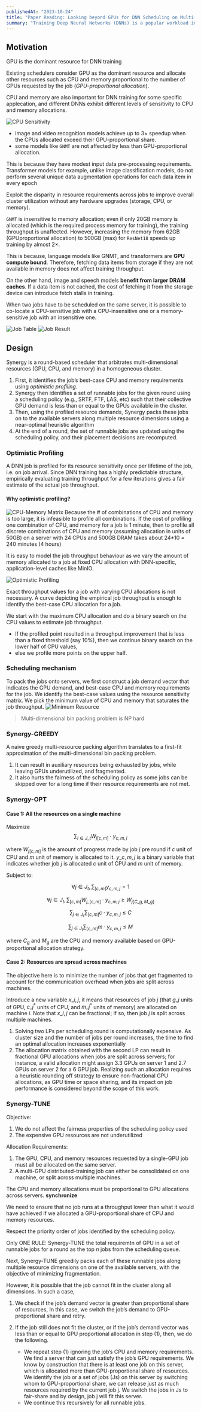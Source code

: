 ```yaml
---
publishedAt: "2023-10-24"
title: "Paper Reading: Looking beyond GPUs for DNN Scheduling on Multi-Tenant Clusters"
summary: "Training Deep Neural Networks (DNNs) is a popular workload in both enterprises and cloud data centers. Existing schedulers for DNN training consider GPU as the dominant resource and allocate other resources such as CPU and memory proportional to the number of GPUs requested by the job. Unfortunately, these schedulers do not consider the impact of a job’s sensitivity to allocation of CPU and memory resources. In this work, we propose Synergy, a resourcesensitive scheduler for shared GPU clusters. Synergy infers the sensitivity of DNNs to different resources using optimistic profiling; some jobs might benefit from more than the GPUproportional allocation and some jobs might not be affected by less than GPU-proportional allocation. Synergy performs such multi-resource workload-aware assignments across a set of jobs scheduled on shared multi-tenant clusters using a new near-optimal online algorithm. Our experiments show that workload-aware CPU and memory allocations can improve average job completion time by upto 3.4×, by better utilizing existing cluster resources, compared to traditional GPU-proportional scheduling."
---
```


## Motivation

GPU is the dominant resource for DNN training

Existing schedulers consider GPU as the dominant resource and allocate other resources such as CPU and memory proportional to the number of GPUs requested by the job (_GPU-proportional allocation_).

CPU and memory are also important for DNN training for some specific applecation, and different DNNs exhibit different levels of sensitivity to CPU and memory allocations.

![CPU Sensitivity](/synergy/cpu-sensitivity.png)

- image and video recognition models achieve up to 3× speedup when the CPUs allocated exceed their GPU-proportional share.
- some models like `GNMT` are not affected by less than GPU-proportional allocation.

This is because they have modest input data pre-processing requirements. Transformer models for example, unlike image classification models, do not perform several unique data augmentation operations for each data item in every epoch

Exploit the disparity in resource requirements across jobs to improve overall cluster utilization without any hardware upgrades (storage, CPU, or memory).

`GNMT` is insensitive to memory allocation; even if only 20GB memory is allocated (which is the required process memory for training), the training throughput is unaffected. However, increasing the memory from 62GB (GPUproportional allocation) to 500GB (max) for `ResNet18` speeds up training by almost 2×.

This is because, language models like GNMT, and transformers are **GPU compute bound**. Therefore, fetching data items from storage if they are not available in memory does not affect training throughput.

On the other hand, image and speech models **benefit from larger DRAM caches**. If a data item is not cached, the cost of fetching it from the storage device can introduce fetch stalls in training.

When two jobs have to be scheduled on the same server, it is possible to co-locate a CPU-sensitive job with a CPU-insensitive one or a memory-sensitive job with an insensitive one.

![Job Table](/synergy/job-table.png)
![Job Result](/synergy/job-result.png)

## Design

Synergy is a round-based scheduler that arbitrates multi-dimensional resources (GPU, CPU, and memory) in a homogeneous cluster.

1. First, it identifies the job’s best-case CPU and memory requirements using _optimistic profiling_.
2. Synergy then identifies a set of runnable jobs for the given round using a scheduling policy (e.g., SRTF, FTF, LAS, etc) such that their collective GPU demand is less than or equal to the GPUs available in the cluster.
3. Then, using the profiled resource demands, Synergy packs these jobs on to the available servers along multiple resource dimensions using a near-optimal heuristic algorithm
4. At the end of a round, the set of runnable jobs are updated using the scheduling policy, and their placement decisions are recomputed.

### Optimistic Profiling

A DNN job is profiled for its resource sensitivity once per lifetime of the job, i.e. on job arrival. Since DNN training has a highly predictable structure, empirically evaluating training throughput for a few iterations gives a fair estimate of the actual job throughput.

#### Why optimistic profiling?

![CPU-Memory Matrix](/synergy/cpu-memory-matrix.png)
Because the # of combinations of CPU and memory is too large, it is infeasible to profile all combinations. If the cost of profiling one combination of CPU, and memory for a job is 1 minute, then to profile all discrete combinations of CPU and memory (assuming allocation in units of 50GB) on a server with 24 CPUs and 500GB DRAM takes about 24\*10 = 240 minutes (4 hours)

It is easy to model the job throughput behaviour as we vary the amount of memory allocated to a job at fixed CPU allocation with DNN-specific, application-level caches like MinIO.

![Optimistic Profiling](/synergy/optimistic-profiling.png)

Exact throughput values for a job with varying CPU allocations is not necessary. A curve depicting the empirical job throughput is enough to identify the best-case CPU allocation for a job.

We start with the maximum CPU allocation and do a binary search on the CPU values to estimate job throughput.

- If the profiled point resulted in a throughput improvement that is less than a fixed threshold (say 10%), then we continue binary search on the lower half of CPU values,
- else we profile more points on the upper half.

### Scheduling mechanism

To pack the jobs onto servers, we first construct a job demand vector that indicates the GPU demand, and best-case CPU and memory requirements for the job. We identify the best-case values using the resource sensitivity matrix. We pick the minimum value of CPU and memory that saturates the job throughput.
![Minimum Resource](/synergy/min-resource-vector.png)

> Multi-dimensional bin packing problem is NP hard

### Synergy-GREEDY

A naive greedy multi-resource packing algorithm translates to a first-fit approximation of the multi-dimensional bin packing problem.

1. It can result in auxiliary resources being exhausted by jobs, while leaving GPUs underutilized, and fragmented.
2. It also hurts the fairness of the scheduling policy as some jobs can be skipped over for a long time if their resource requirements are not met.

### Synergy-OPT

#### Case 1: All the resources on a single machine

Maximize $$\sum_{i\in J\_t} W_{j[c,m]} \cdot y_{{c,m,j}}$$

where $W_{j[c,m]}$ is the amount of progress made by job $j$ pre round if $c$ unit of CPU and $m$ unit of memory is allocated to it. $y\_{{c,m,j}}$ is a binary variable that indicates whether job $j$ is allocated $c$ unit of CPU and $m$ unit of memory.

Subject to:

$$\forall j\in J_t, \sum_{[c,m]} y_{{c,m,j}} = 1$$

$$\forall j\in J_t, \sum_{[c,m]} W_{j,[c,m]} \cdot y_{{c,m,j}} \geq W_{j[C\_g,M\_g]}$$

$$\sum_{j\in J_t} \sum_{[c,m]} c\cdot y_{{c,m,j}} \leq C$$

$$\sum_{j\in J_t} \sum_{[c,m]} m\cdot y_{{c,m,j}} \leq M$$

where $C_g$ and $M_g$ are the CPU and memory available based on GPU-proportional allocation strategy.

#### Case 2: Resources are spread across machines

The objective here is to minimize the number of jobs that get fragmented to account for the communication overhead when jobs are split across machines.

Introduce a new variable $x\_{{i,j}}$, it means that resources of job $j$ (that $g\_j$ units of GPU, $c\_j^*$ units of CPU, and $m\_j^*$ units of memory) are allocated on machine $i$. Note that $x\_{{i,j}}$ can be fractional; if so, then job $j$ is split across multiple machines.

1. Solving two LPs per scheduling round is computationally expensive. As cluster size and the number of jobs per round increases, the time to find an optimal allocation increases exponentially
2. The allocation matrix obtained with the second LP can result in fractional GPU allocations when jobs are split across servers; for instance, a valid allocation might assign 3.3 GPUs on server 1 and 2.7 GPUs on server 2 for a 6 GPU job. Realizing such an allocation requires a heuristic rounding off strategy to ensure non-fractional GPU allocations, as GPU time or space sharing, and its impact on job performance is considered beyond the scope of this work.

### Synergy-TUNE

Objective:

1. We do not affect the fairness properties of the scheduling policy used
2. The expensive GPU resources are not underutilized

Allocation Requirements:

1. The GPU, CPU, and memory resources requested by a single-GPU job must all be allocated on the same server.
2. A multi-GPU distributed-training job can either be consolidated on one machine, or split across multiple machines.

The CPU and memory allocations must be proportional to GPU allocations across servers. **synchronize**

We need to ensure that no job runs at a throughput lower than what it would have achieved if we allocated a GPU-proportional share of CPU and memory resources.

Respect the priority order of jobs identified by the scheduling policy.

Only ONE RULE:
Synergy-TUNE the total requiremtn of GPU in a set of runnable jobs for a round as the top $n$ jobs from the scheduling queue.

Next, Synergy-TUNE greedily packs each of these runnable jobs along multiple resource dimensions on one of the available servers, with the objective of minimizing fragmentation.

However, it is possible that the job cannot fit in the cluster along all dimensions. In such a case,

1. We check if the job’s demand vector is greater than proportional share of resources, In this case, we switch the job’s demand to GPU-proportional share and retry.

2. If the job still does not fit the cluster, or if the job’s demand vector was less than or equal to GPU proportional allocation in step (1), then, we do the following.
   - We repeat step (1) ignoring the job’s CPU and memory requirements. We find a server that can just satisfy the job’s GPU requirements. We know by construction that there is at least one job on this server, which is allocated more than GPU-proportional share of resources. We identify the job or a set of jobs (Js) on this server by switching whom to GPU-proportional share, we can release just as much resources required by the current job j. We switch the jobs in Js to fair-share and by design, job j will fit this server.
   - We continue this recursively for all runnable jobs.
